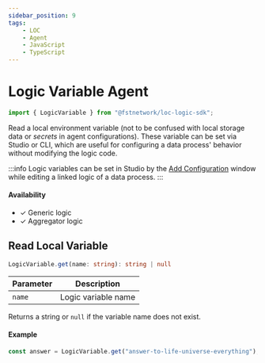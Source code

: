 ```yaml
---
sidebar_position: 9
tags:
    - LOC
    - Agent
    - JavaScript
    - TypeScript
---
```


# Logic Variable Agent

```typescript
import { LogicVariable } from "@fstnetwork/loc-logic-sdk";
```

Read a local environment variable (not to be confused with local storage data or _secrets_ in agent configurations). These variable can be set via Studio or CLI, which are useful for configuring a data process' behavior without modifying the logic code.

:::info
Logic variables can be set in Studio by the [Add Configuration](/legacy/0.8/tutorials/http-agent-configuration#add-a-configuration-to-a-linked-logic) window while editing a linked logic of a data process.
:::

#### Availability

-   ✓ Generic logic
-   ✓ Aggregator logic

## Read Local Variable

```typescript
LogicVariable.get(name: string): string | null
```

| Parameter | Description         |
| --------- | ------------------- |
| `name`    | Logic variable name |

Returns a string or `null` if the variable name does not exist.

#### Example

```typescript showLineNumbers
const answer = LogicVariable.get("answer-to-life-universe-everything");
```
